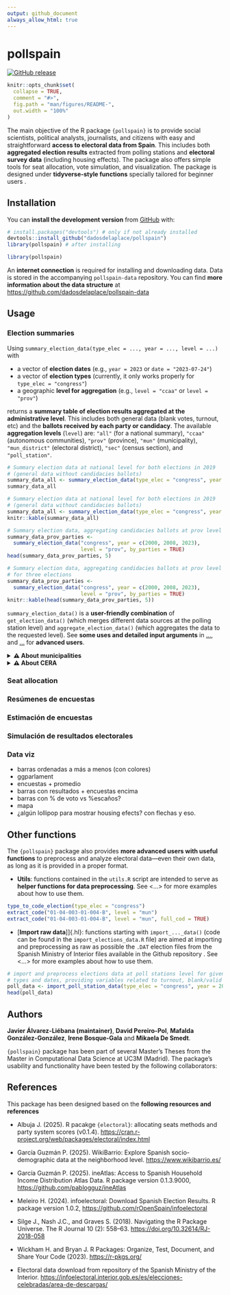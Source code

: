 ```yaml
---
output: github_document
always_allow_html: true
---
```


<!-- README.md is generated from README.Rmd. Please edit that file -->

# pollspain

<!-- badges: start -->
[![GitHub release](https://img.shields.io/github/v/release/dadosdelaplace/pollspain)](https://github.com/dadosdelaplace/pollspain/releases)
<!-- badges: end -->

```r
knitr::opts_chunk$set(
  collapse = TRUE,
  comment = "#>",
  fig.path = "man/figures/README-",
  out.width = "100%"
)
```

The main objective of the R package `{pollspain}` is to provide social scientists, political analysts, journalists, and citizens with easy and straightforward [**access to electoral data from Spain**]{.hl}. This includes both **aggregated election results** extracted from polling stations and **electoral survey data** (including housing effects). The package also offers simple tools for seat allocation, vote simulation, and visualization. The package is designed under [**tidyverse-style functions**]{.hl} specially tailored for beginner users .

## Installation

You can [**install the development version**]{.hl} from [GitHub](https://github.com/) with:

```r
# install.packages("devtools") # only if not already installed
devtools::install_github("dadosdelaplace/pollspain")
library(pollspain) # after installing
```


```r
library(pollspain)
```

An **internet connection** is required for installing and downloading data. Data is stored in the accompanying `pollspain-data` repository. You can find **more information about the data structure** at <https://github.com/dadosdelaplace/pollspain-data>

## Usage

### Election summaries

Using `summary_election_data(type_elec = ..., year = ..., level = ...)` with

* a vector of **election dates** (e.g., `year = 2023` or `date = "2023-07-24"`)
* a vector of **election types** (currently, it only works properly for `type_elec = "congress"`)
* a geographic **level for aggregation** (e.g., `level = "ccaa"` or `level = "prov"`)

returns a [**summary table of election results aggregated at the administrative level**]{.hl}. This includes both general data (blank votes, turnout, etc) and the **ballots received by each party or candidacy**. The available [**aggregation levels**]{.hl} (`level`) are: `"all"` (for a national summary), `"ccaa"` (autonomous communities), `"prov"` (province), `"mun"` (municipality), `"mun_district"` (electoral district), `"sec"` (census section), and `"poll_station"`.

```r
# Summary election data at national level for both elections in 2019
# (general data without candidacies ballots)
summary_data_all <- summary_election_data(type_elec = "congress", year = 2019)
summary_data_all
```

```r
# Summary election data at national level for both elections in 2019
# (general data without candidacies ballots)
summary_data_all <- summary_election_data(type_elec = "congress", year = 2019)
knitr::kable(summary_data_all)
```

```r
# Summary election data, aggregating candidacies ballots at prov level
summary_data_prov_parties <-
  summary_election_data("congress", year = c(2000, 2008, 2023),
                        level = "prov", by_parties = TRUE)
head(summary_data_prov_parties, 5)
```

```r
# Summary election data, aggregating candidacies ballots at prov level
# for three elections
summary_data_prov_parties <-
  summary_election_data("congress", year = c(2000, 2008, 2023),
                        level = "prov", by_parties = TRUE)
knitr::kable(head(summary_data_prov_parties, 5))
```

`summary_election_data()` is a **user-friendly combination** of `get_election_data()` (which merges different data sources at the polling station level) and `aggregate_election_data()` (which aggregates the data to the requested level). See [**some uses and detailed input arguments**]{.hl} in [...](https://javieralvarezliebana.es/pollspain/articles/...), and [...](https://javieralvarezliebana.es/pollspain/articles/...) for  **advanced users**.

<details>
<summary><strong>⚠️ About municipalities</strong></summary>

The municipality data (names and codes) were **extracted from the version published by the National Statistics Institute (INE) on February 6, 2025**. The configuration of municipalities from previous years has been adapted to the most recent setup, recoding cases where municipalities have merged or disappeared.

Data extracted from <https://www.ine.es/daco/daco42/codmun/codmun20/20codmun.xlsx>

</details>


<details>
<summary><strong>⚠️ About CERA</strong></summary>

According to the National Statistics Institute (INE) «the electoral roll contains the registration of those who meet the requirements to be voters and are not definitively or temporarily deprived of the right to vote. The electoral roll is composed of:

* The electoral roll of Spanish citizens residing in Spain (CER).
* The **electoral roll of Spanish citizens residing abroad (CERA)**.

The electoral roll of residents in Spain who are nationals of countries with Agreements for municipal elections (CERE Agreements), and the electoral roll of citizens of the European Union residing in Spain for municipal and European Parliament elections (CERE EU)».

Los datos relativos a CERA se han agregado a nivel nacional, comunidad autónoma y provincial. ...

</details>



### Seat allocation


### Resúmenes de encuestas


### Estimación de encuestas


### Simulación de resultados electorales


### Data viz

* barras ordenadas a más a menos (con colores)
* ggparlament
* encuestas + promedio
* barras con resultados + encuestas encima
* barras con % de voto vs %escaños?
* mapa
* ¿algún lollipop para mostrar housing efects? con flechas y eso.


## Other functions

The `{pollspain}` package also provides [**more advanced users with useful functions**]{.hl} to preprocess and analyze electoral data—even their own data, as long as it is provided in a proper format.

* [**Utils**]{.hl}: functions contained in the `utils.R` script are intended to serve as **helper functions for data preprocessing**. See <...> for more examples about how to use them.

```r
type_to_code_election(type_elec = "congress")
extract_code("01-04-003-01-004-B", level = "mun")
extract_code("01-04-003-01-004-B", level = "mun", full_cod = TRUE)
```

* [**Import raw data**]]{.hl}: functions starting with `import_..._data()` (code can be found in the `import_elections_data.R` file) are aimed at importing and preprocessing as raw as possible the `.DAT` election files from the Spanish Ministry of Interior files available in the Github repository \url{https://github.com/dadosdelaplace/pollspain-data}. See <...> for more examples about how to use them.


```r
# import and preprocess elections data at poll stations level for given election
# types and dates, providing variables related to turnout, blank/valid votes, etc
poll_data <- import_poll_station_data(type_elec = "congress", year = 2019)
head(poll_data)
```


## Authors

**Javier Álvarez-Liébana (maintainer)**, **David Pereiro-Pol**, **Mafalda González-González**, **Irene Bosque-Gala** and **Mikaela De Smedt**. 

`{pollspain}` package has been part of several Master's Theses from the Master in Computational Data Science at UC3M (Madrid). The package’s usability and functionality have been tested by the following collaborators: 

## References

This package has been designed based on the **following resources and references**

* Albuja J. (2025). R pacakge `{electoral}`: allocating seats methods and party system scores (v0.1.4). <https://cran.r-project.org/web/packages/electoral/index.html>
* García Guzmán P. (2025). WikiBarrio: Explore Spanish socio-demographic data at the neighborhood level. <https://www.wikibarrio.es/>
* García Guzmán P. (2025). ineAtlas: Access to Spanish Household Income Distribution Atlas Data. R package version 0.1.3.9000, <https://github.com/pablogguz/ineAtlas>
* Meleiro H. (2024). infoelectoral: Download Spanish Election Results. R package version 1.0.2, <https://github.com/rOpenSpain/infoelectoral>
* Silge J., Nash J.C., and Graves S. (2018). Navigating the R Package Universe. The R Journal 10 (2): 558–63. <https://doi.org/10.32614/RJ-2018-058>
* Wickham H. and Bryan J. R Packages: Organize, Test, Document, and Share Your Code (2023). <https://r-pkgs.org/>


* Electoral data download from repository of the Spanish Ministry of the Interior. <https://infoelectoral.interior.gob.es/es/elecciones-celebradas/area-de-descargas/>

